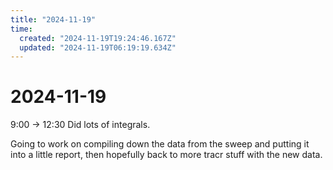 ```yaml
---
title: "2024-11-19"
time:
  created: "2024-11-19T19:24:46.167Z"
  updated: "2024-11-19T06:19:19.634Z"
---
```


# 2024-11-19

<div className="mt-5 mb-5">
  <SummerDaysGraph day={"2024-11-19"}/>
</div>

9:00 -> 12:30 Did lots of integrals. 

Going to work on compiling down the data from the sweep and putting it into a little report, then hopefully back to more tracr stuff with the new data. 
